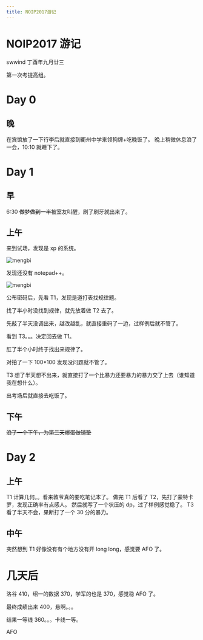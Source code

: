 ```yaml
---
title: NOIP2017游记
---
```


# NOIP2017 游记

<div class="info">
  <span>swwind</span>
  <time>丁酉年九月廿三</time>
</div>

第一次考提高组。

# Day 0

## 晚

在宾馆放了一下行李后就直接到衢州中学来领狗牌+吃晚饭了。
晚上稍微休息<span class="truth">浪</span>了一会，10:10 就睡下了。

# Day 1

## 早

6:30 ~~做梦做到一半~~被室友叫醒，刷了刷牙就出来了。

## 上午

来到试场，发现是 xp 的系统。

![mengbi](/assets/mengbi.jpg)

发现还没有 notepad++。

![mengbi](/assets/mengbi.jpg)

公布密码后，先看 T1，发现是道打表找规律题。

找了半小时没找到规律，就先放着做 T2 去了。

先敲了半天没调出来，越改越乱，就直接重码了一边，过样例后就不管了。

看到 T3。。。决定回去做 T1。

肛了半个小时终于找出来规律了。

对拍了一下 100\*100 发现没问题就不管了。

T3 想了半天想不出来，就直接打了一个比暴力还要暴力的暴力交了上去（谁知道我在想什么）。

出考场后就直接去吃饭了。

## 下午

~~浪了一个下午，为第二天爆蛋做铺垫~~

# Day 2

## 上午

T1 计算几何。。看来敦爷真的要吃笔记本了。
做完 T1 后看了 T2，先打了蒙特卡罗，发现正确率有点感人。
然后就写了一个状压的 dp，过了样例感觉稳了。
T3 看了半天不会，果断打了一个 30 分的暴力。

## 中午

突然想到 T1 好像没有有个地方没有开 long long，感觉要 AFO 了。

# 几天后

洛谷 410，绍一的数据 370，学军的也是 370，感觉稳 AFO 了。

最终成绩出来 400，悬啊。。。

结果一等线 360。。。卡线一等。

AFO
